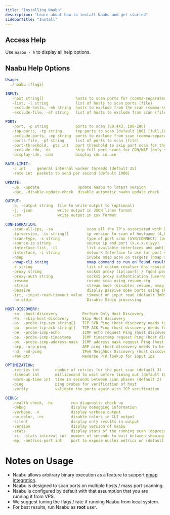 ```yaml
---
title: "Installing Naabu"
description: "Learn about how to install Naabu and get started"
sidebarTitle: "Install"
---
```

## Access Help 

Use `naabu - h` to display all help options. 

## Naabu Help Options

```yaml
Usage:
  ./naabu [flags]

INPUT:
   -host string[]              hosts to scan ports for (comma-separated)
   -list, -l string            list of hosts to scan ports (file)
   -exclude-hosts, -eh string  hosts to exclude from the scan (comma-separated)
   -exclude-file, -ef string   list of hosts to exclude from scan (file)

PORT:
   -port, -p string            ports to scan (80,443, 100-200)
   -top-ports, -tp string      top ports to scan (default 100) [full,100,1000]
   -exclude-ports, -ep string  ports to exclude from scan (comma-separated)
   -ports-file, -pf string     list of ports to scan (file)
   -port-threshold, -pts int   port threshold to skip port scan for the host
   -exclude-cdn, -ec           skip full port scans for CDN/WAF (only scan for port 80,443)
   -display-cdn, -cdn          display cdn in use

RATE-LIMIT:
   -c int     general internal worker threads (default 25)
   -rate int  packets to send per second (default 1000)

UPDATE:
   -up, -update                 update naabu to latest version
   -duc, -disable-update-check  disable automatic naabu update check

OUTPUT:
   -o, -output string  file to write output to (optional)
   -j, -json           write output in JSON lines format
   -csv                write output in csv format

CONFIGURATION:
   -scan-all-ips, -sa               scan all the IP's associated with DNS record
   -ip-version, -iv string[]        ip version to scan of hostname (4,6) - (default 4)
   -scan-type, -s string            type of port scan (SYN/CONNECT) (default "s")
   -source-ip string                source ip and port (x.x.x.x:yyy)
   -interface-list, -il             list available interfaces and public ip
   -interface, -i string            network Interface to use for port scan
   -nmap                            invoke nmap scan on targets (nmap must be installed) - Deprecated
   -nmap-cli string                 nmap command to run on found results (example: -nmap-cli 'nmap -sV')
   -r string                        list of custom resolver dns resolution (comma separated or from file)
   -proxy string                    socks5 proxy (ip[:port] / fqdn[:port]
   -proxy-auth string               socks5 proxy authentication (username:password)
   -resume                          resume scan using resume.cfg
   -stream                          stream mode (disables resume, nmap, verify, retries, shuffling, etc)
   -passive                         display passive open ports using shodan internetdb api
   -irt, -input-read-timeout value  timeout on input read (default 3m0s)
   -no-stdin                        Disable Stdin processing

HOST-DISCOVERY:
   -sn, -host-discovery           Perform Only Host Discovery
   -Pn, -skip-host-discovery      Skip Host discovery
   -ps, -probe-tcp-syn string[]   TCP SYN Ping (host discovery needs to be enabled)
   -pa, -probe-tcp-ack string[]   TCP ACK Ping (host discovery needs to be enabled)
   -pe, -probe-icmp-echo          ICMP echo request Ping (host discovery needs to be enabled)
   -pp, -probe-icmp-timestamp     ICMP timestamp request Ping (host discovery needs to be enabled)
   -pm, -probe-icmp-address-mask  ICMP address mask request Ping (host discovery needs to be enabled)
   -arp, -arp-ping                ARP ping (host discovery needs to be enabled)
   -nd, -nd-ping                  IPv6 Neighbor Discovery (host discovery needs to be enabled)
   -rev-ptr                       Reverse PTR lookup for input ips

OPTIMIZATION:
   -retries int       number of retries for the port scan (default 3)
   -timeout int       millisecond to wait before timing out (default 1000)
   -warm-up-time int  time in seconds between scan phases (default 2)
   -ping              ping probes for verification of host
   -verify            validate the ports again with TCP verification

DEBUG:
   -health-check, -hc        run diagnostic check up
   -debug                    display debugging information
   -verbose, -v              display verbose output
   -no-color, -nc            disable colors in CLI output
   -silent                   display only results in output
   -version                  display version of naabu
   -stats                    display stats of the running scan (deprecated)
   -si, -stats-interval int  number of seconds to wait between showing a statistics update (deprecated) (default 5)
   -mp, -metrics-port int    port to expose nuclei metrics on (default 63636)
```


# Notes on Usage

- Naabu allows arbitrary binary execution as a feature to support [nmap integration](https://github.com/projectdiscovery/naabu#nmap-integration).
- Naabu is designed to scan ports on multiple hosts / mass port scanning. 
- Naabu is configured by default with that assumption that you are running it from VPS.
- We suggest tuning the flags / rate if running Naabu from local system.
- For best results, run Naabu as **root** user.
